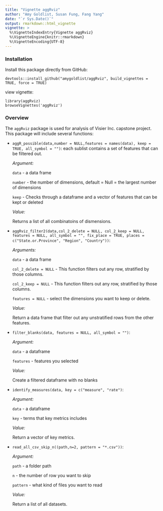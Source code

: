 ```yaml
---
title: "Vignette aggRviz"
author: "Amy Goldlist, Susan Fung, Fang Yang"
date: "`r Sys.Date()`"
output: rmarkdown::html_vignette
vignette: >
  %\VignetteIndexEntry{Vignette aggRviz}
  %\VignetteEngine{knitr::rmarkdown}
  %\VignetteEncoding{UTF-8}
---
```


### Installation

Install this package directly from GitHub:
```
devtools::install_github("amygoldlist/aggRviz", build_vignettes = TRUE, force = TRUE)
```

view vignette:

```
library(aggRviz)
browseVignettes('aggRviz')
```

### Overview

The `aggRviz` package is used for analysis of Visier Inc. capstone project. This package will include several functions: 

* `aggR_possible(data,number = NULL,features = names(data), keep = TRUE, all_symbol = "")`: each sublist contains a set of features that can be filtered out.

	*Argument:*

  `data` - a data frame
  
  `number` - the number of dimensions, default = Null = the largest number of dimensions
  
  `keep` - Checks through a dataframe and a vector of features that can be kept or deleted

	*Value:*

  Returns a list of all combinatoins of dismensions.



* `aggRviz_filter2(data,col_2_delete = NULL, col_2_keep = NULL, features = NULL, all_symbol = "", fix_place = TRUE, places = c("State.or.Province", "Region", "Country"))`: 

  *Arguments:*

    `data` - a data frame

    `col_2_delete = NULL` - This function filters out any row, stratified by those columns.
    
    `col_2_keep = NULL` - This function filters out any row, stratified by those columns.
    
    `features = NULL` - select the dimensions you want to keep or delete.

  *Value:*

    Return a data frame that filter out any unstratified rows from the other features.
    


* `filter_blanks(data, features = NULL, all_symbol = "")`: 

  *Argument:*

    `data` - a dataframe
    
    `features` - features you selected

  *Value:*

    Create a filtered dataframe with no blanks
    
    
* `identify_measures(data, key = c("measure", "rate")`:
  
  *Argument:*

    `data` - a dataframe
    
    `key` - terms that key metrics includes

  *Value:*
  
    Return a vector of key metrics.
    

* `read_all_csv_skip_n((path,n=2, pattern = "*.csv"))`:

  *Argument:*

    `path` - a folder path
    
    `n` - the number of row you want to skip
    
    `pattern` - what kind of files you want to read

  *Value:*
  
    Return a list of all datasets.
